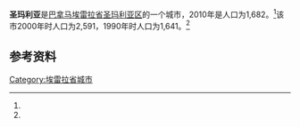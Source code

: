 {{Infobox settlement
|name                   = 圣玛利亚
|native_name            = 
|settlement_type        = [[市_(巴拿马)|市]]
|image_skyline          = 
|image_caption          = 
|image_alt              = 
|pushpin_map            =
|coordinates_display    = inline,title
|coordinates_region     = PA
|subdivision_type       = 国家
|subdivision_name       = {{flag|Panama}}
|subdivision_type1      = [[巴拿马行政区划|省份]]
|subdivision_name1      = [[埃雷拉省|埃雷拉省]]
|subdivision_type2      = [[区_(巴拿马)|区]]
|subdivision_name2      = [[圣玛利亚区_(巴拿马)|圣玛利亚区]]
|leader_title           = 
|leader_name            = 
|established_title      = 设立时间
|established_date       = 
|area_land_km2          = 23.9
|area_footnotes         = <ref name=inec>[http://www.contraloria.gob.pa/inec/archivos/P3601Cuadro11.xls {{Wayback|url=http://www.contraloria.gob.pa/inec/archivos/P3601Cuadro11.xls |date=20160304030354 }} "Cuadro 11 (Superficie, población y densidad de población en la República...)" [Table 11 (Area, population, and population density in the Republic...)<nowiki>]</nowiki>] (.xls). In {{cite web|title=Resultados Finales Básicos|trans-title=Basic Final Results|url=https://www.contraloria.gob.pa/inec/publicaciones/Publicaciones.aspx?ID_SUBCATEGORIA=59&ID_PUBLICACION=360&ID_IDIOMA=1&ID_CATEGORIA=13|publisher=[[巴拿马国家统计及普查局|巴拿马国家统计及普查局]]|accessdate=May 26, 2015|language=es|archive-date=2015-07-10|archive-url=https://web.archive.org/web/20150710070123/http://www.contraloria.gob.pa/inec/Publicaciones/Publicaciones.aspx?ID_SUBCATEGORIA=59&ID_PUBLICACION=360&ID_IDIOMA=1&ID_CATEGORIA=13|dead-url=no}}</ref>
|population_as_of       = 2010
|population_total       = 1682
|population_footnotes   = <ref name=inec/>
|population_density_km2 = 70.4
|population_note        = 人口密度数据由计算得出
|timezone1              = [[北美东部时区|东部时区]]
|utc_offset1            = −5
|latd                   = 
|latm                   = 
|lats                   = 
|latNS                  = 
|longd                  = 
|longm                  = 
|longs                  = 
|longEW                 = }}

'''圣玛利亚'''是[[巴拿马|巴拿马]][[埃雷拉省|埃雷拉省]][[圣玛利亚区_(巴拿马)|圣玛利亚区]]的一个城市，2010年是人口为1,682。<ref name=inec/>该市2000年时人口为2,591，1990年时人口为1,641。<ref name=inec/>

==参考资料==
{{reflist}}

{{Herrera Province}}

{{coord|8.1167|N|80.6667|W|source:wikidata|display=title}}

[[Category:埃雷拉省城市|Category:埃雷拉省城市]]


{{Panama-geo-stub}}